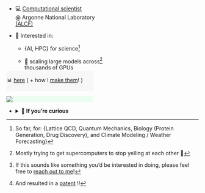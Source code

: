 <!-- <iframe src="https://lastfmstats.com/user/saforem2/charts" style="border: none;" width="50%" height="500"></iframe> -->

::: {.flex-container style="width: 100%; justify-content: space-between;"}

::: {.flex-container style="width:50%;"}

- 💻 [Computational scientist](https://alcf.anl.gov/about/people/sam-foreman)  
  @ Argonne National Laboratory [(ALCF)](https://alcf.anl.gov)

- 🧪 Interested in:

    - {AI, HPC} for science[^disciplines]

    - 🚀 scaling large models across[^yelling] thousands of GPUs

[^yelling]: Mostly trying to get supercomputers to stop yelling at each other 🫠

[^students]: If this sounds like something you'd be interested in doing, please
  feel free to [reach out to me](mailto:foremans@anl.gov)!

[^disciplines]: So far, for: \{Lattice QCD, Quantum Mechanics, Biology (Protein
  Generation, Drug Discovery), and Climate Modeling / Weather Forecasting\}

:::

::: {.flex-container style="flex-direction: column; justify-content: flex-start; width: 45%"}

::: {.callout-tip icon=false aria-title="Recent Talks" title='🎤 [Recent Talks]{.dim-text style="font-size:1.0em!important;"}' collapse="false" style="text-align: left!important; width: 100%; background-color:rgba(131,131,131,0.05)!important; border: 1px solid rgba(131,131,131,0.0)!important; margin-top: -1em; opacity:100%;"}
[📊 [here](talks/index.qmd) ( \+ how I [make them](./posts/dope-slides/index.qmd)! )]{.dim-text style="font-size:1em;"}
:::

::: {.callout-tip icon=false aria-title="Now Playing" title='[![](/assets/spotify-green.svg){.ineline-icon style="height:1em;"} Now Playing]{style="color:#1CD760; margin:auto; padding: 1pt;"}' collapse="true" style='border: none!important; background-color: oklch(from #1CD760 calc(l * 1.15) c h / 0.11)!important; opacity: 100% width: -webkit-fill-available!important; margin-top: -0.1em;'}
[![](https://spotify-github-profile.kittinanx.com/api/view?uid=saforem2&cover_image=true&theme=novatorem&show_offline=false&background_color=none&interchange=true)](https://lastfm.com/user/saforem2)
:::

:::

:::

- <details closed><summary>👀 <strong>If you're curious</strong></summary>  

  - <details closed><summary>🔥 What I work on</summary>

    As a member of the [AI / ML Group](https://www.alcf.anl.gov/about/people/group/506) at
    [ALCF](https://alcf.anl.gov), I work on[^students]:

    ::: {.flex-container}

    ::: {.flex-container}

    - 🤖 🧪 [AI + Science](https://github.com/saforem2/)

    - 🎲 [Building better sampling methods for Lattice QCD](https://github.com/saforem2/l2hmc-qcd)

    - 🧬 [Genome-Scale Language Models](https://www.biorxiv.org/content/10.1101/2022.10.10.511571v2)

        - [{{< iconify logos github-octocat >}} GenSLM](https://github.com/ramanathanlab/genslm)

        - 🥇 [ACM Gordon Bell Special Prize](https://www.acm.org/media-center/2022/november/gordon-bell-special-prize-covid-research-2022)

    :::

    ::: {.flex-container}

    - 🌍 [Foundation models for long term climate forecasting](https://saforem2.github.io/climate-analysis)

    - 🏃‍♂️ [Scaling Large Language Models](https://github.com/argonne-lcf/Megatron-DeepSpeed)

    - 🏎️ [Distributed training across thousands of GPUs](https://github.com/argonne-lcf/mlprof)

    :::

    :::

    </details>

  - <details closed><summary>📍 How I got here</summary>

    [NOTE: Update the **NEW** text below !!]: #

    My [current research](https://saforem2.github.io/l2hmc-qcd) focuses on
    using deep generative modeling to help build better sampling algorithms
    in lattice gauge theory. In particular, I'm interested in building gauge
    equivariant neural network architectures and using inductive priors to
    incorporate physical symmetries into machine learning models.

    I received my PhD in Physics from the University of Iowa in 2019 and my thesis
    was on [Learning Better Physics: A Machine Learning Approach to Lattice Gauge
    Theory](https://iro.uiowa.edu/esploro/outputs/doctoral/Learning-better-physics-a-machine-learning/9983776792002771).

    Prior to this, I completed two bachelors degrees (Engineering Physics and
    Applied Mathematics, 2015) at The University of Illinois at
    Urbana-Champaign. My undergraduate dissertation was titled [Energy
    Storage in Quantum
    Resonators](https://aip.scitation.org/doi/10.1063/1.5009698) and was
    supervised by Professor [Alfred
    Hübler](https://en.wikipedia.org/wiki/Alfred_H%C3%BCbler) within the
    Center for Complex Systems Research at UIUC[^patent].

    [^patent]: And resulted in a [patent](https://scholar.google.com/citations?view_op=view_citation&hl=en&user=vV_1zDwAAAAJ&pagesize=80&citation_for_view=vV_1zDwAAAAJ:SeFeTyx0c_EC) !!

    </details>

</details>



<!---->
<!--     - <details closed><summary>📍 How I got here</summary> -->
<!---->
<!--       [NOTE: Update the **NEW** text below !!]: # -->
<!---->
<!--       My [current research](https://saforem2.github.io/l2hmc-qcd) focuses on -->
<!--       using deep generative modeling to help build better sampling algorithms -->
<!--       in lattice gauge theory. In particular, I'm interested in building gauge -->
<!--       equivariant neural network architectures and using inductive priors to -->
<!--       incorporate physical symmetries into machine learning models. -->
<!---->
<!--       I received my PhD in Physics from the University of Iowa in 2019 and my thesis -->
<!--       was on [Learning Better Physics: A Machine Learning Approach to Lattice Gauge -->
<!--       Theory](https://iro.uiowa.edu/esploro/outputs/doctoral/Learning-better-physics-a-machine-learning/9983776792002771). -->
<!---->
<!--       Prior to this, I completed two bachelors degrees (Engineering Physics and -->
<!--       Applied Mathematics, 2015) at The University of Illinois at -->
<!--       Urbana-Champaign. My undergraduate dissertation was titled [Energy -->
<!--       Storage in Quantum -->
<!--       Resonators](https://aip.scitation.org/doi/10.1063/1.5009698) and was -->
<!--       supervised by Professor [Alfred -->
<!--       Hübler](https://en.wikipedia.org/wiki/Alfred_H%C3%BCbler) within the -->
<!--       Center for Complex Systems Research at UIUC[^patent]. -->
<!---->
<!--       [^patent]: And resulted in a [patent](https://scholar.google.com/citations?view_op=view_citation&hl=en&user=vV_1zDwAAAAJ&pagesize=80&citation_for_view=vV_1zDwAAAAJ:SeFeTyx0c_EC) !! -->
<!---->
<!--     </details> -->
<!---->
<!--     - <details closed><summary>🤔 what I work on</summary> -->
<!---->
<!--       As a member of the [AI / ML Group](https://www.alcf.anl.gov/about/people/group/506) at -->
<!--       [ALCF](https://alcf.anl.gov), I work on: -->
<!---->
<!--       ::: {.flex-container} -->
<!---->
<!--       ::: {.flex-container} -->
<!---->
<!--       - [AI + Science](https://github.com/saforem2/) -->
<!---->
<!--         - [Building better sampling methods for Lattice QCD](https://github.com/saforem2/l2hmc-qcd) -->
<!---->
<!--         - [GenSLM: Genome-Scale Language Models](https://www.biorxiv.org/content/10.1101/2022.10.10.511571v2) -->
<!---->
<!--         - [Foundation models for long term climate forecasting](https://saforem2.github.io/climate-analysis) -->
<!---->
<!--       ::: -->
<!---->
<!--       ::: {.flex-container} -->
<!---->
<!--       - [Scaling Large Language Models](https://github.com/saforem2/Megatron-DS-Benchmarking) -->
<!---->
<!--       - [Optimizing distributed training across thousands of GPUs](https://github.com/argonne-lcf/mlprof) -->
<!---->
<!--       - Building new parallelism techniques for efficient scaling -->
<!---->
<!--       - Generative modeling (esp. for physical systems) -->
<!---->
<!--       ::: -->
<!---->
<!--       ::: -->
<!---->
<!--     </details> -->
<!---->
<!-- </details> -->

<!-- ::: {.callout-tip icon=false aria-title="Now Playing" title='[[![](assets/lastfm.svg)]{style="display:inline;height:1em!important;"} Now Playing:]{style="color:#D51007; font-size:1.1em;"}' collapse="true" style='width:100%; border: none!important; border: 1px solid rgba(213, 16, 7, 1.0, 0.5)!important; opacity: 100%;'} -->

<!-- ::: {.callout-tip icon=false aria-title="Now Playing" title='🎵 Now Playing' collapse="true" style='width:100%; border: none!important; border: 1px solid rgba(131, 131, 131, 0.05)!important;background-color: rgba(0,0,0,0.0)!important; opacity: 100%;'} -->
<!-- I did my undergrad at the University of Illinois at Urbana-Champaign -->
<!-- (UIUC^[ILL]), where I got bachelors degrees in Engineering Physics and -->
<!-- Applied Mathematics. -->
<!-- I decided on Physics for grad school (the math GRE was brutal 😂) and attended -->
<!-- the University of Iowa planning -->
